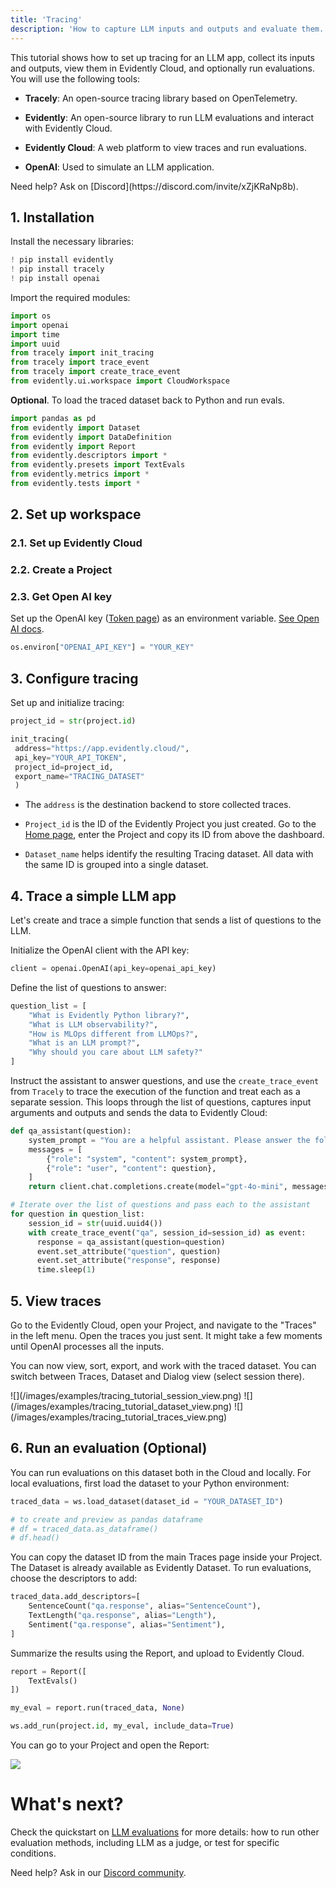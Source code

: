 ```yaml
---
title: 'Tracing'
description: 'How to capture LLM inputs and outputs and evaluate them.'
---
```



This tutorial shows how to set up tracing for an LLM app, collect its inputs and outputs, view them in Evidently Cloud, and optionally run evaluations. You will use the following tools:

* **Tracely**: An open-source tracing library based on OpenTelemetry.

* **Evidently**: An open-source library to run LLM evaluations and interact with Evidently Cloud. 

* **Evidently Cloud**: A web platform to view traces and run evaluations.

* **OpenAI**: Used to simulate an LLM application.

<Info>
  Need help? Ask on [Discord](https://discord.com/invite/xZjKRaNp8b).
</Info>

## 1. Installation

Install the necessary libraries:

```python
! pip install evidently
! pip install tracely 
! pip install openai
```

Import the required modules:

```python
import os
import openai
import time
import uuid
from tracely import init_tracing
from tracely import trace_event
from tracely import create_trace_event
from evidently.ui.workspace import CloudWorkspace
```

**Optional**. To load the traced dataset back to Python and run evals.

```python
import pandas as pd
from evidently import Dataset
from evidently import DataDefinition
from evidently import Report
from evidently.descriptors import *
from evidently.presets import TextEvals
from evidently.metrics import *
from evidently.tests import *
```

## 2. Set up workspace

### 2.1. Set up Evidently Cloud

<CloudSignup />

### 2.2. Create a Project

<CreateProject />

### 2.3. Get Open AI key

Set up the OpenAI key ([Token page](https://platform.openai.com/api-keys)) as an environment variable. [See Open AI docs](https://help.openai.com/en/articles/5112595-best-practices-for-api-key-safety).

```python
os.environ["OPENAI_API_KEY"] = "YOUR_KEY"
```

## 3. Configure tracing

Set up and initialize tracing:

```python
project_id = str(project.id)

init_tracing(
 address="https://app.evidently.cloud/",
 api_key="YOUR_API_TOKEN",
 project_id=project_id,
 export_name="TRACING_DATASET"
 )
```

* The `address` is the destination backend to store collected traces.

* `Project_id` is the ID of the Evidently Project you just created. Go to the [Home page](https://app.evidently.cloud/), enter the Project and copy its ID from above the dashboard.

* `Dataset_name` helps identify the resulting Tracing dataset. All data with the same ID is grouped into a single dataset.

## 4. Trace a simple LLM app 

Let's create and trace a simple function that sends a list of questions to the LLM.

Initialize the OpenAI client with the API key:

```python
client = openai.OpenAI(api_key=openai_api_key)
```

Define the list of questions to answer:

```python
question_list = [
    "What is Evidently Python library?",
    "What is LLM observability?",
    "How is MLOps different from LLMOps?",
    "What is an LLM prompt?",
    "Why should you care about LLM safety?"
]
```

Instruct the assistant to answer questions, and use the `create_trace_event` from `Tracely` to trace the execution of the function and treat each as a separate session. This loops through the list of questions, captures input arguments and outputs and sends the data to Evidently Cloud: 

```python
def qa_assistant(question):
    system_prompt = "You are a helpful assistant. Please answer the following question in one sentence."
    messages = [
        {"role": "system", "content": system_prompt},
        {"role": "user", "content": question},
    ]
    return client.chat.completions.create(model="gpt-4o-mini", messages=messages).choices[0].message.content

# Iterate over the list of questions and pass each to the assistant
for question in question_list:
    session_id = str(uuid.uuid4())
    with create_trace_event("qa", session_id=session_id) as event:
      response = qa_assistant(question=question)
      event.set_attribute("question", question)
      event.set_attribute("response", response)
      time.sleep(1)
```

## 5. View traces

Go to the Evidently Cloud, open your Project, and navigate to the "Traces" in the left menu. Open the traces you just sent. It might take a few moments until OpenAI processes all the inputs. 

You can now view, sort, export, and work with the traced dataset. You can switch between Traces, Dataset and Dialog view (select session there).

<Tabs>
  <Tab title="Dialog ">
    ![](/images/examples/tracing_tutorial_session_view.png)
  </Tab>

  <Tab title="Dataset">
    ![](/images/examples/tracing_tutorial_dataset_view.png)
  </Tab>

  <Tab title="Traces">
    ![](/images/examples/tracing_tutorial_traces_view.png)
  </Tab>
</Tabs>

## 6. Run an evaluation (Optional) 

You can run evaluations on this dataset both in the Cloud and locally. For local evaluations, first load the dataset to your Python environment:

```python
traced_data = ws.load_dataset(dataset_id = "YOUR_DATASET_ID")

# to create and preview as pandas dataframe
# df = traced_data.as_dataframe()
# df.head()
```

You can copy the dataset ID from the main Traces page inside your Project. The Dataset is already available as Evidently Dataset. To run evaluations, choose the descriptors to add:

```python
traced_data.add_descriptors=[
    SentenceCount("qa.response", alias="SentenceCount"),
    TextLength("qa.response", alias="Length"), 
    Sentiment("qa.response", alias="Sentiment"), 
]
```

Summarize the results using the Report, and upload to Evidently Cloud.


```python
report = Report([
    TextEvals()
])

my_eval = report.run(traced_data, None)

ws.add_run(project.id, my_eval, include_data=True)
```

You can go to your Project and open the Report:

![](/images/examples/tracing_tutorial_evals.png)

# What's next?

Check the quickstart on [LLM evaluations](/quickstart_llm) for more details: how to run other evaluation methods, including LLM as a judge, or test for specific conditions. 

Need help? Ask in our [Discord community](https://discord.com/invite/xZjKRaNp8b).
